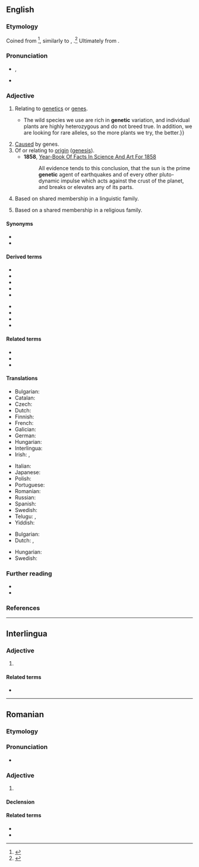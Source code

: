 {{also|genètic}}
==English==

===Etymology===
{{PIE root|en|ǵenh₁}}
Coined from {{m|en|genesis}}<ref>{{R:Etymonline}}</ref>, similarly to {{m|en|antithesis}}, {{m|en|antithetic}}.<ref>{{R:Lexico}}</ref> Ultimately from {{m|grc|γίγνομαι||I come into being}}.

===Pronunciation===
* {{enPR|jə-nĕt'ĭk}}, {{IPA|en|[d͡ʒəˈnɛtɪk]|[d͡ʒɪˈnɛtɪk]}}
* {{rhymes|en|ɛtɪk}}

===Adjective===
{{en-adj|-}}

# {{lb|en|genetics}} Relating to [[genetics]] or [[gene]]s. {{defdate|from 1908}}
#* {{quote-journal|en|year=2013|month=May-June|author=[http://www.americanscientist.org/authors/detail/david-van-tassel David Van Tassel], [http://www.americanscientist.org/authors/detail/lee-dehaan Lee DeHaan]
|title=[http://www.americanscientist.org/issues/feature/2013/3/wild-plants-to-the-rescue Wild Plants to the Rescue]
|volume=101|issue=3|magazine={{w|American Scientist}}
|passage=Plant breeding is always a numbers game.{{...}}The wild species we use are rich in '''genetic''' variation, and individual plants are highly heterozygous and do not breed true. In addition, we are looking for rare alleles, so the more plants we try, the better.}}
# [[cause|Cause]]d by genes.
# Of or relating to [[origin]] ([[genesis]]). {{defdate|from 1831}}
#* '''1858''', [http://books.google.com/books?id=NBo1AAAAMAAJ&pg=PA365 Year-Book Of Facts In Science And Art For 1858]
#*: All evidence tends to this conclusion, that the sun is the prime '''genetic''' agent of earthquakes and of every other pluto-dynamic impulse which acts against the crust of the planet, and breaks or elevates any of its parts.
# {{lb|en|linguistics}} Based on shared membership in a linguistic family.
#: {{ux|en|Chinese has borrowed several words from English, but it does not have a '''genetic''' relationship to English.}}
# {{lb|en|theology}} Based on a shared membership in a religious family.
#: {{ux|en|Many Jews, Christians, and Muslims don’t get along despite their faiths’ '''genetic''' relationship.}}

====Synonyms====
* {{l|en|hereditary}}
* {{l|en|genealogical}}<!--especially in the linguistic sense-->

====Derived terms====
{{der-top}}
* {{l|en|genetic algorithm}}
* {{l|en|genetic code}}
* {{l|en|genetic disorder}}
* {{l|en|genetic drift}}
* {{l|en|genetic engineer}}
{{der-mid}}
* {{l|en|genetic engineering}}
* {{l|en|genetic fingerprinting}}
* {{l|en|genetic material}}
* {{l|en|genetic modification}}
{{der-bottom}}

====Related terms====
* {{l|en|gene}}
* {{l|en|genetics}}
* {{l|en|genetically}}

====Translations====
{{trans-top|relating to genetics or genes}}
* Bulgarian: {{t|bg|генетичен|sc=Cyrl}}
* Catalan: {{t+|ca|genètic}}
* Czech: {{t+|cs|genetický|m}}
* Dutch: {{t+|nl|genetisch}}
* Finnish: {{t+|fi|geneettinen}}
* French: {{t+|fr|génétique}}
* Galician: {{t+|gl|xenético}}
* German: {{t+|de|genetisch}}
* Hungarian: {{t+|hu|genetikai}}
* Interlingua: {{t|ia|genetic}}
* Irish: {{t|ga|gineach}}, {{t|ga|géiniteach}}
{{trans-mid}}
* Italian: {{t+|it|genetico}}
* Japanese: {{t|ja|遺伝的|tr=identeki|sc=Jpan}}
* Polish: {{t+|pl|genetyczny|m}}
* Portuguese: {{t+|pt|genético}}
* Romanian: {{t+|ro|genetic}}
* Russian: {{t+|ru|генети́ческий}}
* Spanish: {{t+|es|genético}}
* Swedish: {{t+|sv|genetisk}}
* Telugu: {{t|te|జన్యు}}, {{t|te|జన్యుపరమైన}}
* Yiddish: {{t|yi|גענעטיש}}
{{trans-bottom}}

{{trans-top|caused by genes}}
* Bulgarian: {{t|bg|генен|sc=Cyrl}}
* Dutch: {{t+|nl|genetisch}}, {{t+|nl|erfelijk}}
{{trans-mid}}
* Hungarian: {{t+|hu|genetikai}}
* Swedish: {{t+|sv|genetisk}}
{{trans-bottom}}

===Further reading===
* {{pedia}}
* {{R:Keywords|page=142}}

===References===
<references/>

----

==Interlingua==

===Adjective===
{{ia-adj|-}}

# {{l|en|genetic}}

====Related terms====
* {{l|ia|genetica}}

----

==Romanian==

===Etymology===
{{der|ro|fr|génétique}} {{etystub|ro}}

===Pronunciation===
* {{IPA|ro|[d͡ʒeˈne.tik]}}

===Adjective===
{{ro-adj|4}}

# {{l|en|genetic}}

====Declension====
{{ro-adj-4}}

====Related terms====
* {{l|ro|genă}}
* {{l|ro|genetică}}